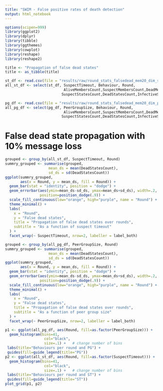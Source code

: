 ```yaml
---
title: "SWIM - False positive rates of death detection"
output: html_notebook
---
```

```r
options(scipen=999)
library(ggplot2)
library(dplyr)
library(tibble)
library(ggthemes)
library(cowplot)
library(reshape)
library(reshape2)

title <- "Propagation of false dead states"
title <- as_tibble(title)

st_df <- read.csv(file = "results/raw/round_stats_falsedead_mem20_dim_st.csv", sep=",")
all_st_df <- select(st_df, SuspectTimeout, Behaviour, Round,  
                           AliveMembersCount,SuspectMembersCount,DeadMembersCount,AliveStatesCount,
                          SuspectStatesCount,DeadStatesCount,InfectiveStatesCount,Infectivity)

pg_df <- read.csv(file = "results/raw/round_stats_falsedead_mem20_dim_pg.csv", sep=",")
all_pg_df <- select(pg_df, PeerGroupSize, Behaviour, Round,  
                           AliveMembersCount,SuspectMembersCount,DeadMembersCount,AliveStatesCount,
                          SuspectStatesCount,DeadStatesCount,InfectiveStatesCount,Infectivity)
```

# False dead state propagation with 10% message loss

```r
grouped <- group_by(all_st_df, SuspectTimeout, Round)
summry_grouped <- summarise(grouped, 
                    mean_ds = mean(DeadStatesCount),
                    sd_ds = sd(DeadStatesCount))
ggplot(summry_grouped, 
       aes(x = Round, y = mean_ds, fill = Round)) +
  geom_bar(stat = "identity", position = "dodge") +
  geom_errorbar(aes(ymin=mean_ds-sd_ds, ymax=mean_ds+sd_ds), width=.2,
                position=position_dodge(.9)) +
  scale_fill_continuous(low="orange", high="purple", name = "Round") +
  theme_minimal() +
  labs(
    x = "Round",
    y = "False dead states",
    title = "Propagation of false dead states over rounds",
    subtitle = "As a function of suspect timeout"
  ) + 
  facet_wrap(~ SuspectTimeout, nrow=2, labeller = label_both)
```

```r
grouped <- group_by(all_pg_df, PeerGroupSize, Round)
summry_grouped <- summarise(grouped, 
                    mean_ds = mean(DeadStatesCount),
                    sd_ds = sd(DeadStatesCount))
ggplot(summry_grouped, 
       aes(x = Round, y = mean_ds, fill = Round)) +
  geom_bar(stat = "identity", position = "dodge") +
  geom_errorbar(aes(ymin=mean_ds-sd_ds, ymax=mean_ds+sd_ds), width=.2,
                position=position_dodge(.9)) +
  scale_fill_continuous(low="orange", high="purple", name = "Round") +
  theme_minimal() +
  labs(
    x = "Round",
    y = "False dead states",
    title = "Propagation of false dead states over rounds",
    subtitle = "As a function of peer group size"
  ) + 
  facet_wrap(~ PeerGroupSize, nrow=2, labeller = label_both)
```

```r
p1 <- ggplot(all_pg_df, aes(Round, fill=as.factor(PeerGroupSize))) +   
  geom_histogram(bins=41,
                  col="black",
                  size=.1) +   # change number of bins
 labs(title="Behaviours per round and PG") +
 guides(fill=guide_legend(title="PG"))
p2 <- ggplot(all_st_df, aes(Round, fill=as.factor(SuspectTimeout))) +   
  geom_histogram(bins=41,
                  col="black",
                  size=.1) +   # change number of bins
 labs(title="Behaviours per round and ST") +
 guides(fill=guide_legend(title="ST"))
plot_grid(p1, p2)
```